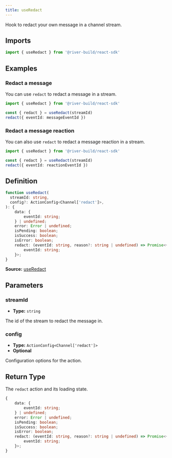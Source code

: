 ```yaml
---
title: useRedact
---
```

Hook to redact your own message in a channel stream.

## Imports

```ts
import { useRedact } from '@river-build/react-sdk'
```

## Examples

### Redact a message

You can use `redact` to redact a message in a stream.
```ts
import { useRedact } from '@river-build/react-sdk'

const { redact } = useRedact(streamId)
redact({ eventId: messageEventId })
```
### Redact a message reaction

You can also use `redact` to redact a message reaction in a stream.
```ts
import { useRedact } from '@river-build/react-sdk'

const { redact } = useRedact(streamId)
redact({ eventId: reactionEventId })
```

## Definition

```ts
function useRedact(
  streamId: string,
  config?: ActionConfig<Channel['redact']>,
): {
    data: {
        eventId: string;
    } | undefined;
    error: Error | undefined;
    isPending: boolean;
    isSuccess: boolean;
    isError: boolean;
    redact: (eventId: string, reason?: string | undefined) => Promise<{
        eventId: string;
    }>;
}
```

**Source:** [useRedact](https://github.com/towns-protocol/towns/blob/main/packages/react-sdk/src/useRedact.ts)

## Parameters

### streamId

- **Type:** `string`

The id of the stream to redact the message in.

### config

- **Type:** `ActionConfig<Channel['redact']>`
- **Optional**

Configuration options for the action.

## Return Type

The `redact` action and its loading state.

```ts
{
    data: {
        eventId: string;
    } | undefined;
    error: Error | undefined;
    isPending: boolean;
    isSuccess: boolean;
    isError: boolean;
    redact: (eventId: string, reason?: string | undefined) => Promise<{
        eventId: string;
    }>;
}
```
